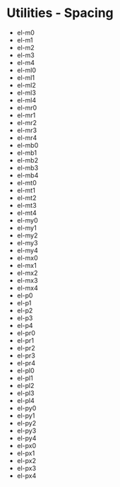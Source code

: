 
<Meta title="V3/Utilities/Spacing" />

# Utilities - Spacing

- el-m0
- el-m1
- el-m2
- el-m3
- el-m4
- el-ml0
- el-ml1
- el-ml2
- el-ml3
- el-ml4
- el-mr0
- el-mr1
- el-mr2
- el-mr3
- el-mr4
- el-mb0
- el-mb1
- el-mb2
- el-mb3
- el-mb4
- el-mt0
- el-mt1
- el-mt2
- el-mt3
- el-mt4
- el-my0
- el-my1
- el-my2
- el-my3
- el-my4
- el-mx0
- el-mx1
- el-mx2
- el-mx3
- el-mx4
- el-p0
- el-p1
- el-p2
- el-p3
- el-p4
- el-pr0
- el-pr1
- el-pr2
- el-pr3
- el-pr4
- el-pl0
- el-pl1
- el-pl2
- el-pl3
- el-pl4
- el-py0
- el-py1
- el-py2
- el-py3
- el-py4
- el-px0
- el-px1
- el-px2
- el-px3
- el-px4

